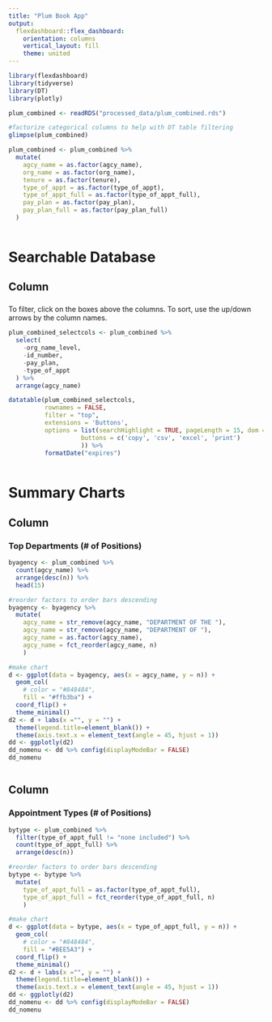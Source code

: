 ```yaml
---
title: "Plum Book App"
output: 
  flexdashboard::flex_dashboard:
    orientation: columns
    vertical_layout: fill
    theme: united
---
```


```r
library(flexdashboard)
library(tidyverse)
library(DT)
library(plotly)

plum_combined <- readRDS("processed_data/plum_combined.rds")

#factorize categorical columns to help with DT table filtering
glimpse(plum_combined)

plum_combined <- plum_combined %>% 
  mutate(
    agcy_name = as.factor(agcy_name),
    org_name = as.factor(org_name),
    tenure = as.factor(tenure),
    type_of_appt = as.factor(type_of_appt),
    type_of_appt_full = as.factor(type_of_appt_full),
    pay_plan = as.factor(pay_plan),
    pay_plan_full = as.factor(pay_plan_full)
  )



```

Searchable Database
===================================== 

Column 
-----------------------------------------------------------------------

### 
To filter, click on the boxes above the columns. To sort, use the up/down arrows by the column names.

```r

plum_combined_selectcols <- plum_combined %>% 
  select(
    -org_name_level,
    -id_number,
    -pay_plan,
    -type_of_appt
  ) %>% 
  arrange(agcy_name)

datatable(plum_combined_selectcols,
          rownames = FALSE,
          filter = "top",
          extensions = 'Buttons',
          options = list(searchHighlight = TRUE, pageLength = 15, dom = 'Bfrtip',
                    buttons = c('copy', 'csv', 'excel', 'print')
                    )) %>%
          formatDate("expires")
          
```

Summary Charts
===================================== 

Column 
-----------------------------------------------------------------------

### Top Departments (# of Positions)

```r

byagency <- plum_combined %>%
  count(agcy_name) %>%
  arrange(desc(n)) %>% 
  head(15)

#reorder factors to order bars descending
byagency <- byagency %>%
  mutate(
    agcy_name = str_remove(agcy_name, "DEPARTMENT OF THE "),
    agcy_name = str_remove(agcy_name, "DEPARTMENT OF "),
    agcy_name = as.factor(agcy_name),
    agcy_name = fct_reorder(agcy_name, n)
    )

#make chart
d <- ggplot(data = byagency, aes(x = agcy_name, y = n)) +
  geom_col(
    # color = "#848484",
    fill = "#ffb3ba") + 
  coord_flip() +
  theme_minimal()
d2 <- d + labs(x ="", y = "") +
  theme(legend.title=element_blank()) +
  theme(axis.text.x = element_text(angle = 45, hjust = 1))
dd <- ggplotly(d2) 
dd_nomenu <- dd %>% config(displayModeBar = FALSE)
dd_nomenu



```

Column 
-----------------------------------------------------------------------

### Appointment Types (# of Positions)

```r


bytype <- plum_combined %>%
  filter(type_of_appt_full != "none included") %>% 
  count(type_of_appt_full) %>%
  arrange(desc(n))

#reorder factors to order bars descending
bytype <- bytype %>%
  mutate(
    type_of_appt_full = as.factor(type_of_appt_full),
    type_of_appt_full = fct_reorder(type_of_appt_full, n)
    )

#make chart
d <- ggplot(data = bytype, aes(x = type_of_appt_full, y = n)) +
  geom_col(
    # color = "#848484",
    fill = "#BEE5A3") + 
  coord_flip() +
  theme_minimal()
d2 <- d + labs(x ="", y = "") +
  theme(legend.title=element_blank()) +
  theme(axis.text.x = element_text(angle = 45, hjust = 1))
dd <- ggplotly(d2) 
dd_nomenu <- dd %>% config(displayModeBar = FALSE)
dd_nomenu


```

